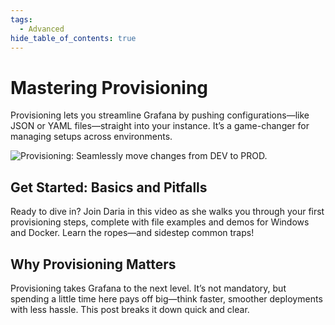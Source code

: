 ```yaml
---
tags:
  - Advanced
hide_table_of_contents: true
---
```



# Mastering Provisioning

Provisioning lets you streamline Grafana by pushing configurations—like JSON or YAML files—straight into your instance. It’s a game-changer for managing setups across environments.

<Image
  title="Provisioning: Seamlessly move changes from DEV to PROD."
  src="/img/grafana/advanced/provisioning-6-parts.png"
/>

## Get Started: Basics and Pitfalls

Ready to dive in? Join Daria in this video as she walks you through your first provisioning steps, complete with file examples and demos for Windows and Docker. Learn the ropes—and sidestep common traps!

<Youtube
  id="sGHKY0VmbLw"
  title="Provisioning in Grafana: Basics, Pitfalls, and File Examples (Windows & Docker Demo)"
/>

## Why Provisioning Matters

Provisioning takes Grafana to the next level. It’s not mandatory, but spending a little time here pays off big—think faster, smoother deployments with less hassle. This post breaks it down quick and clear.

<BlogPost id="provisioning-grafana-20230509" />
